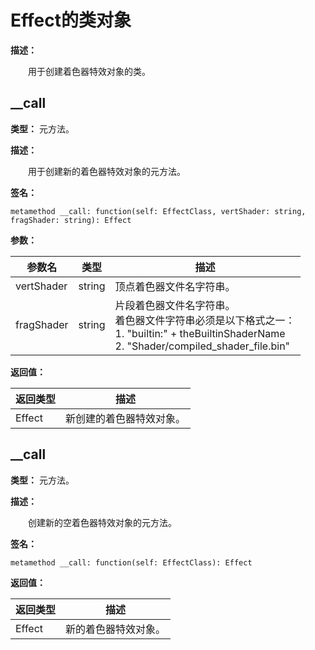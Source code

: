 
# Effect的类对象

**描述：**

&emsp;&emsp;用于创建着色器特效对象的类。

## __call

**类型：** 元方法。

**描述：**

&emsp;&emsp;用于创建新的着色器特效对象的元方法。

**签名：**
```tl
metamethod __call: function(self: EffectClass, vertShader: string, fragShader: string): Effect
```

**参数：**

| 参数名 | 类型 | 描述 |
| --- | --- | --- |
| vertShader | string | 顶点着色器文件名字符串。 |
| fragShader | string | 片段着色器文件名字符串。<br/>着色器文件字符串必须是以下格式之一：<br/>	1. "builtin:" + theBuiltinShaderName<br/>	2. "Shader/compiled_shader_file.bin" |

**返回值：**

| 返回类型 | 描述 |
| --- | --- |
| Effect | 新创建的着色器特效对象。 |

## __call

**类型：** 元方法。

**描述：**

&emsp;&emsp;创建新的空着色器特效对象的元方法。

**签名：**
```tl
metamethod __call: function(self: EffectClass): Effect
```

**返回值：**

| 返回类型 | 描述 |
| --- | --- |
| Effect | 新的着色器特效对象。 |